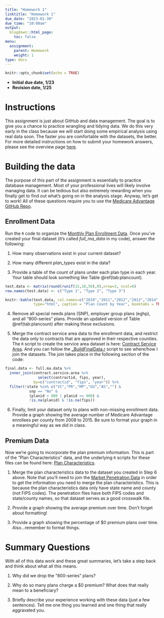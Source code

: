 ```yaml
---
title: "Homework 1"
linktitle: "Homework 1"
due_date: "2023-01-30"
due_time: "10:00am"
output:
  blogdown::html_page:
    toc: false
menu:
  assignment:
    parent: Homework
    weight: 1
type: docs
---
```


```r
knitr::opts_chunk$set(echo = TRUE)
```

- **Initial due date, 1/23**
- **Revision date, 1/25**

# Instructions
This assignment is just about GitHub and data management. The goal is to give you a chance to practice wrangling and tidying data. We do this very early in the class because we will start doing some empirical analysis using real data soon. The faster you are comfortable with the datasets, the better. For more detailed instructions on how to submit your homework answers, please see the overview page [here](/assignment/).

# Building the data
The purpose of this part of the assignment is essentially to practice database management. Most of your professional lives will likely involve managing data. It can be tedious but also extremely rewarding when you finally get to find out what's going on in the analysis stage. Anyway, let's get to work! All of these questions require you to use the [Medicare Advantage GitHub Repo](https://github.com/imccart-class/ma).


## Enrollment Data
Run the `R` code to organize the [Monthly Plan Enrollment Data](https://github.com/imccart-class/ma/blob/master/R_code/1_Plan_Data.R). Once you've created your final dataset (it's called *full_ma_data* in my code), answer the following:

1. How many observations exist in your current dataset? 

2. How many different *plan_types* exist in the data?

3. Provide a table of the count of plans under each plan type in each year. Your table should look something like Table \@ref(tab:plancount).

```r
test.data <- matrix(round(runif(15,10,50),0),nrow=3, ncol=6)
row.names(test.data) <- c("Type 1", "Type 2", "Type 3")
```

```r
knitr::kable(test.data, col.names=c("2010","2011","2012","2013","2014","2015"),
             type="html", caption = "Plan Count by Year", booktabs = TRUE)
```

4. Remove all special needs plans (SNP), employer group plans (eghp), and all "800-series" plans. Provide an updated version of Table \@ref(tab:plancount) after making these exclusions.

5. Merge the contract service area data to the enrollment data, and restrict the data only to contracts that are approved in their respective counties. The `R` script to create the service area dataset is here: [Contract Service Area](https://github.com/imccart-class/ma/blob/master/R_code/3_Service_Areas.R). And you can follow the [_BuildFinalData.r](https://github.com/imccart-class/ma/blob/master/R_code/_BuildFinalData.R) script to see where/how I join the datasets. The join takes place in the following section of the code:

```r
final.data <- full.ma.data %>%
  inner_join(contract.service.area %>% 
               select(contractid, fips, year), 
             by=c("contractid", "fips", "year")) %>%
  filter(!state %in% c("VI","PR","MP","GU","AS","") &
           snp == "No" &
           (planid < 800 | planid >= 900) &
           !is.na(planid) & !is.na(fips))
```

6. Finally, limit your dataset only to plans with non-missing enrollment data. Provide a graph showing the average number of Medicare Advantage enrollees per county from 2008 to 2015. Be sure to format your graph in a meaningful way as we did in class.

## Premium Data
Now we're going to incorporate the plan premium information. This is part of the "Plan Characteristics" data, and the underlying `R` scripts for these files can be found here: [Plan Characteristics](https://github.com/imccart-class/ma/blob/master/R_code/2_Plan_Characteristics.R).

1. Merge the plan characteristics data to the dataset you created in Step 6 above. Note that you'll need to join the [Market Penetration Data](https://github.com/imccart-class/ma/blob/master/R_code/4_Penetration_Files.R) in order to get the information you need to merge the plan characteristics. This is because the plan characteristics data only have state name and county (not FIPS codes). The penetration files have both FIPS codes and state/county names, so that dataset serves as a good crosswalk file.

2. Provide a graph showing the average premium over time. Don't forget about formatting!

3. Provide a graph showing the percentage of $0 premium plans over time. Also...remember to format things.

# Summary Questions
With all of this data work and these great summaries, let's take a step back and think about what all this means.

1. Why did we drop the "800-series" plans?

2. Why do so many plans charge a $0 premium? What does that really mean to a beneficiary?

3. Briefly describe your experience working with these data (just a few sentences). Tell me one thing you learned and one thing that really aggravated you.
